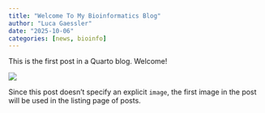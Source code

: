 ```yaml
---
title: "Welcome To My Bioinformatics Blog"
author: "Luca Gaessler"
date: "2025-10-06"
categories: [news, bioinfo]
---
```


This is the first post in a Quarto blog. Welcome!

![](thumbnail.jpg)

Since this post doesn't specify an explicit `image`, the first image in the post will be used in the listing page of posts.
